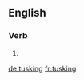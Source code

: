 ==English==

===Verb===
{{head|en|present participle}}

# {{present participle of|tusk|lang=en}}

[[de:tusking]]
[[fr:tusking]]